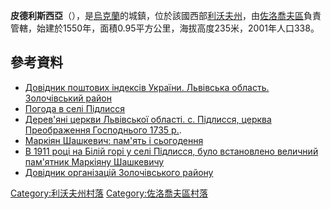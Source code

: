 {{coord|49|56|1|N|24|49|7|E|scale:100000|display=title}}

'''皮德利斯西亞'''（{{lang-uk|Підлисся}}），是[[烏克蘭|烏克蘭]]的城鎮，位於該國西部[[利沃夫州|利沃夫州]]，由[[佐洛喬夫區|佐洛喬夫區]]負責管轄，始建於1550年，面積0.95平方公里，海拔高度235米，2001年人口338。

==參考資料==
*[http://www.uaidx.com/13/290?f=index&d=desc&lang=ua Довідник поштових індексів України. Львівська область. Золочівський район] {{Wayback|url=http://www.uaidx.com/13/290?f=index&d=desc&lang=ua |date=20160127100105 }}
* [http://weather.in.ua/ua/l'vovskaja/20577 Погода в селі Підлисся]{{Wayback|url=http://weather.in.ua/ua/l%27vovskaja/20577 |date=20111221140912 }}
* [https://web.archive.org/web/20110114212858/http://decerkva.org.ua/2zolochP.html Дерев'яні церкви Львівської області. с. Підлисся, церква Преображення Господнього 1735 р.].
* [http://xic.com.ua/z-istoriji-duhu/14-molytva/251-markijan-shashkevych-pamjat-i-sogodennja Маркіян Шашкевич: пам'ять і сьогодення] {{Wayback|url=http://xic.com.ua/z-istoriji-duhu/14-molytva/251-markijan-shashkevych-pamjat-i-sogodennja |date=20160305042949 }}
* [https://web.archive.org/web/20140712013720/http://zolochiv.ridne.net/uk/node/1102 В 1911 році на Білій горі у селі Підлисся, було встановлено величний пам'ятник Маркіяну Шашкевичу]
* [http://b2btoday.com.ua/region/10884 Довідник організацій Золочівського району] {{Wayback|url=http://b2btoday.com.ua/region/10884 |date=20160304200355 }}

[[Category:利沃夫州村落|Category:利沃夫州村落]]
[[Category:佐洛喬夫區村落|Category:佐洛喬夫區村落]]


{{Lviv-geo-stub}}